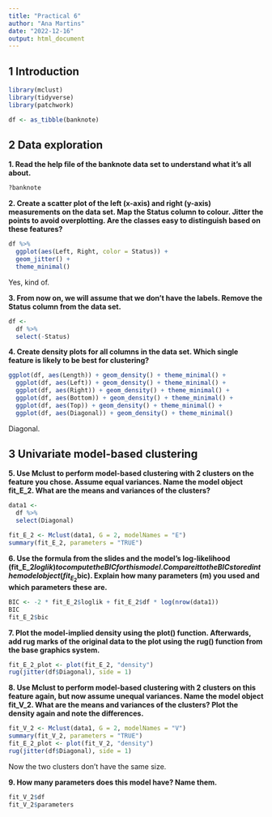 ```yaml
---
title: "Practical 6"
author: "Ana Martins"
date: "2022-12-16"
output: html_document
---
```


## 1 Introduction

```r
library(mclust)
library(tidyverse)
library(patchwork)
```

```r
df <- as_tibble(banknote)
```

## 2 Data exploration

**1. Read the help file of the banknote data set to understand what it’s all about.**

```r
?banknote
```

**2. Create a scatter plot of the left (x-axis) and right (y-axis) measurements on the data set. Map the Status column to colour. Jitter the points to avoid overplotting. Are the classes easy to distinguish based on these features?**

```r
df %>% 
  ggplot(aes(Left, Right, color = Status)) +
  geom_jitter() +
  theme_minimal()
```

Yes, kind of.

**3. From now on, we will assume that we don’t have the labels. Remove the Status column from the data set.**

```r
df <-
  df %>% 
  select(-Status)
```

**4. Create density plots for all columns in the data set. Which single feature is likely to be best for clustering?**

```r
ggplot(df, aes(Length)) + geom_density() + theme_minimal() +
  ggplot(df, aes(Left)) + geom_density() + theme_minimal() +
  ggplot(df, aes(Right)) + geom_density() + theme_minimal() +
  ggplot(df, aes(Bottom)) + geom_density() + theme_minimal() +
  ggplot(df, aes(Top)) + geom_density() + theme_minimal() +
  ggplot(df, aes(Diagonal)) + geom_density() + theme_minimal()
```

Diagonal.

## 3 Univariate model-based clustering

**5. Use Mclust to perform model-based clustering with 2 clusters on the feature you chose. Assume equal variances. Name the model object fit_E_2. What are the means and variances of the clusters?**

```r
data1 <-
  df %>% 
  select(Diagonal)

fit_E_2 <- Mclust(data1, G = 2, modelNames = "E")
summary(fit_E_2, parameters = "TRUE")
```

**6. Use the formula from the slides and the model’s log-likelihood (fit_E_2$loglik) to compute the BIC for this model. Compare it to the BIC stored in the model object (fit_E_2$bic). Explain how many parameters (m) you used and which parameters these are.**

```r
BIC <- -2 * fit_E_2$loglik + fit_E_2$df * log(nrow(data1))
BIC
fit_E_2$bic
```

**7. Plot the model-implied density using the plot() function. Afterwards, add rug marks of the original data to the plot using the rug() function from the base graphics system.**

```r
fit_E_2_plot <- plot(fit_E_2, "density")
rug(jitter(df$Diagonal), side = 1)
```

**8. Use Mclust to perform model-based clustering with 2 clusters on this feature again, but now assume unequal variances. Name the model object fit_V_2. What are the means and variances of the clusters? Plot the density again and note the differences.**

```r
fit_V_2 <- Mclust(data1, G = 2, modelNames = "V")
summary(fit_V_2, parameters = "TRUE")
fit_E_2_plot <- plot(fit_V_2, "density")
rug(jitter(df$Diagonal), side = 1)
```

Now the two clusters don't have the same size.

**9. How many parameters does this model have? Name them.**

```r
fit_V_2$df
fit_V_2$parameters
```

